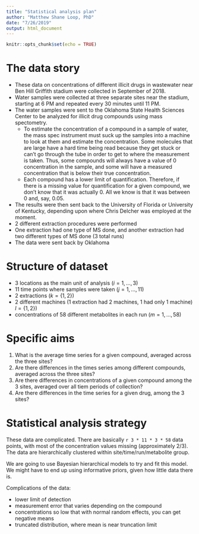 ```yaml
---
title: "Statistical analysis plan"
author: "Matthew Shane Loop, PhD"
date: "7/26/2019"
output: html_document
---
```


```r
knitr::opts_chunk$set(echo = TRUE)
```

# The data story

* These data on concentrations of different illicit drugs in wastewater near Ben Hill Griffith stadium were collected in September of 2018. 
* Water samples were collected at three separate sites near the stadium, starting at 6 PM and repeated every 30 minutes until 11 PM.
* The water samples were sent to the Oklahoma State Health Sciences Center to be analyzed for illicit drug compounds using mass spectometry.
  * To estimate the concentration of a compound in a sample of water, the mass spec instrument must suck up the samples into a machine to look at them and estimate the concentration. Some molecules that are large have a hard time being read because they get stuck or can't go through the tube in order to get to where the measurement is taken. Thus, some compounds will always have a value of 0 concentration in the sample, and some will have a measured concentration that is below their true concentration.
  * Each compound has a lower limit of quantification. Therefore, if there is a missing value for quantification for a given compound, we don't know that it was actually 0. All we know is that it was between 0 and, say, 0.05.
* The results were then sent back to the University of Florida or University of Kentucky, depending upon where Chris Delcher was employed at the moment.
* 2 different extraction procedures were performed
* One extraction had one type of MS done, and another extraction had two different types of MS done (3 total runs)
* The data were sent back by Oklahoma

# Structure of dataset

* 3 locations as the main unit of analysis ($i = 1,\dots, 3$)
* 11 time points where samples were taken ($j = 1,\dots,11$)
* 2 extractions ($k = \{1, 2\}$)
* 2 different machines (1 extraction had 2 machines, 1 had only 1 machine) $l = \{1, 2\}$)
* concentrations of 58 different metabolites in each run ($m = 1, \dots, 58$)

# Specific aims

1. What is the average time series for a given compound, averaged across the three sites?
2. Are there differences in the times series among different compounds, averaged across the three sites?
3. Are there differences in concentrations of a given compound among the 3 sites, averaged over all tiem periods of collection?
4. Are there differences in the time series for a given drug, among the 3 sites?

# Statistical analysis strategy

These data are complicated. There are basically `r 3 * 11 * 3 * 58` data points, with most of the concentration values missing (approximately 2/3). The data are hierarchically clustered within site/time/run/metabolite group. 

We are going to use Bayesian hierarchical models to try and fit this model. We might have to end up using informative priors, given how little data there is.

Complications of the data:

* lower limit of detection
* measurement error that varies depending on the compound
* concentrations so low that with normal random effects, you can get negative means
* truncated distribution, where mean is near truncation limit


